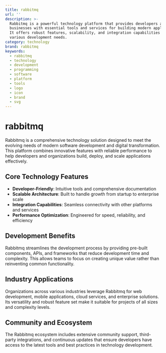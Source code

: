 ```yaml
---
title: rabbitmq
url: ''
description: >-
  Rabbitmq is a powerful technology platform that provides developers and
  businesses with essential tools and services for building modern applications.
  It offers robust features, scalability, and integration capabilities for
  various development needs.
category: technology
brand: rabbitmq
keywords:
  - rabbitmq
  - technology
  - development
  - programming
  - software
  - platform
  - tools
  - logo
  - icon
  - brand
  - svg
---
```


# rabbitmq

Rabbitmq is a comprehensive technology solution designed to meet the evolving needs of modern software development and digital transformation. This platform combines innovative features with reliable performance to help developers and organizations build, deploy, and scale applications effectively.

## Core Technology Features

- **Developer-Friendly**: Intuitive tools and comprehensive documentation
- **Scalable Architecture**: Built to handle growth from startup to enterprise scale
- **Integration Capabilities**: Seamless connectivity with other platforms and services
- **Performance Optimization**: Engineered for speed, reliability, and efficiency

## Development Benefits

Rabbitmq streamlines the development process by providing pre-built components, APIs, and frameworks that reduce development time and complexity. This allows teams to focus on creating unique value rather than reinventing common functionality.

## Industry Applications

Organizations across various industries leverage Rabbitmq for web development, mobile applications, cloud services, and enterprise solutions. Its versatility and robust feature set make it suitable for projects of all sizes and complexity levels.

## Community and Ecosystem

The Rabbitmq ecosystem includes extensive community support, third-party integrations, and continuous updates that ensure developers have access to the latest tools and best practices in technology development.
